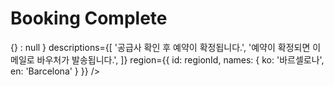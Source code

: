
<Meta title="booking-completion | Booking Complete" decorators={[withKnobs]} />

# Booking Complete

<Preview>
  <Story name="Default">
    <BookingCompletion
      title={'발권이\n완료되었습니다.'}
      onMoveToBookingDetail={
        boolean('내 예약 상세 액션', true) ? () => {} : null
      }
      descriptions={[
        '공급사 확인 후 예약이 확정됩니다.',
        '예약이 확정되면 이메일로 바우처가 발송됩니다.',
      ]}
      region={{ id: regionId, names: { ko: '바르셀로나', en: 'Barcelona' } }}
    />
  </Story>
</Preview>
